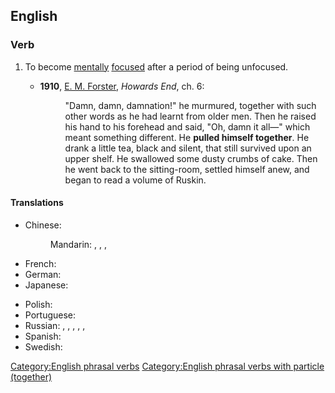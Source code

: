 ==English==

===Verb===
{{head|en|verb}}

# {{lb|en|idiomatic}} To become [[mentally]] [[focused]] after a period of being unfocused.
#* '''1910''', [[w:E. M. Forster|E. M. Forster]], ''Howards End'', ch. 6:
#*: "Damn, damn, damnation!" he murmured, together with such other words as he had learnt from older men. Then he raised his hand to his forehead and said, "Oh, damn it all—" which meant something different. He '''pulled himself together'''. He drank a little tea, black and silent, that still survived upon an upper shelf. He swallowed some dusty crumbs of cake. Then he went back to the sitting-room, settled himself anew, and began to read a volume of Ruskin.

====Translations====
{{trans-top|to become mentally focused after a period of being unfocused}}
* Chinese:
*: Mandarin: {{t|cmn|振作起來|sc=Hani}}, {{t|cmn|振作起来|tr=zhènzuò qǐlái|sc=Hani}}, {{t|cmn|鎮定下來|sc=Hani}}, {{t|cmn|镇定下来|tr=zhèndìng xiàlái|sc=Hani}}
* French: {{t+|fr|ressaisir|alt=se ressaisir}}
* German: {{t+|de|zusammenreißen|alt=sich zusammenreißen}}
* Japanese: {{t|ja|気を取り直す|tr=きをとりなおす, ki o torinaosu|sc=Jpan}}
{{trans-mid}}
* Polish: {{t|pl|brać się w garść}}
* Portuguese: {{t|pt|recompor-se}}
* Russian: {{t|ru|приходи́ть в себя́|impf}}, {{t+|ru|прийти́ в себя́|pf}}, {{t+|ru|собира́ться|impf}}, {{t+|ru|собра́ться|pf}}, {{t|ru|брать себя́ в ру́ки|impf}}, {{t|ru|взять себя́ в ру́ки|pf}}
* Spanish: {{t+|es|hacer de tripas corazón}}
* Swedish: {{t+|sv|samla sig}}
{{trans-bottom}}

[[Category:English phrasal verbs]]
[[Category:English phrasal verbs with particle (together)]]